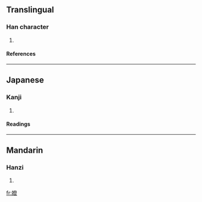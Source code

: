 ==Translingual==
===Han character===
{{Han char|rn=38|rad=女|as=12|sn=15|four=4741<sub>8</sub>|canj=女弓人廿 (VNOT)}}
# {{defn|Han|sort=女12}}
====References====
{{Han ref|kx=0271.140|dkj=06721|dj=0539.070|hdz=21083.060|uh=5B01|ud=23297|bh=E55D|bd=58717}}
----
==Japanese==
===Kanji===
{{ja-kanji|grade=|rs=女12}}
# {{defn|Japanese}} 
====Readings====
{{ja-readings|on=[[とう]] (tō)|kun=[[うつくしい]] (utsukushii)}}
----
==Mandarin==
===Hanzi===
{{cmn-hanzi|pin=[[dēng]] ([[deng1]])|wg=teng<sup>1</sup>}}
# {{defn|Mandarin}}

[[fr:嬁]]